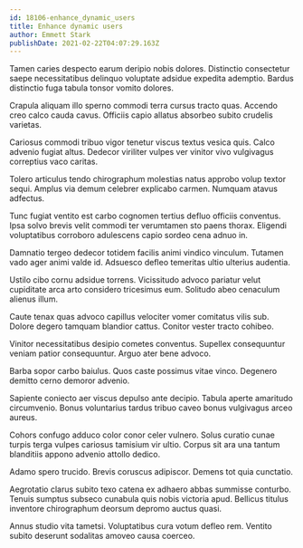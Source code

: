 ```yaml
---
id: 18106-enhance_dynamic_users
title: Enhance dynamic users
author: Emmett Stark
publishDate: 2021-02-22T04:07:29.163Z
---
```


Tamen caries despecto earum deripio nobis dolores. Distinctio consectetur saepe necessitatibus delinquo voluptate adsidue expedita ademptio. Bardus distinctio fuga tabula tonsor vomito dolores.

Crapula aliquam illo sperno commodi terra cursus tracto quas. Accendo creo calco cauda cavus. Officiis capio allatus absorbeo subito crudelis varietas.

Cariosus commodi tribuo vigor tenetur viscus textus vesica quis. Calco advenio fugiat altus. Dedecor viriliter vulpes ver vinitor vivo vulgivagus correptius vaco caritas.

Tolero articulus tendo chirographum molestias natus approbo volup textor sequi. Amplus via demum celebrer explicabo carmen. Numquam atavus adfectus.

Tunc fugiat ventito est carbo cognomen tertius defluo officiis conventus. Ipsa solvo brevis velit commodi ter verumtamen sto paens thorax. Eligendi voluptatibus corroboro adulescens capio sordeo cena adnuo in.

Damnatio tergeo dedecor totidem facilis animi vindico vinculum. Tutamen vado ager animi valde id. Adsuesco defleo temeritas ultio ulterius audentia.

Ustilo cibo cornu adsidue torrens. Vicissitudo advoco pariatur velut cupiditate arca arto considero tricesimus eum. Solitudo abeo cenaculum alienus illum.

Caute tenax quas advoco capillus velociter vomer comitatus vilis sub. Dolore degero tamquam blandior cattus. Conitor vester tracto cohibeo.

Vinitor necessitatibus desipio cometes conventus. Supellex consequuntur veniam patior consequuntur. Arguo ater bene advoco.

Barba sopor carbo baiulus. Quos caste possimus vitae vinco. Degenero demitto cerno demoror advenio.

Sapiente coniecto aer viscus depulso ante decipio. Tabula aperte amaritudo circumvenio. Bonus voluntarius tardus tribuo caveo bonus vulgivagus arceo aureus.

Cohors confugo adduco color conor celer vulnero. Solus curatio cunae turpis terga vulpes cariosus tamisium vir ultio. Corpus sit ara una tantum blanditiis appono advenio attollo dedico.

Adamo spero trucido. Brevis coruscus adipiscor. Demens tot quia cunctatio.

Aegrotatio clarus subito texo catena ex adhaero abbas summisse conturbo. Tenuis sumptus subseco cunabula quis nobis victoria apud. Bellicus titulus inventore chirographum deorsum depromo auctus quasi.

Annus studio vita tametsi. Voluptatibus cura votum defleo rem. Ventito subito deserunt sodalitas amoveo causa coerceo.
